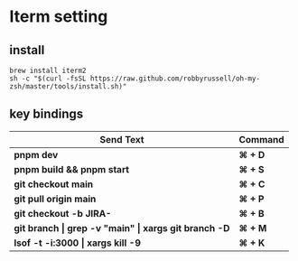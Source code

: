 # Iterm setting
## install
```
brew install iterm2
sh -c "$(curl -fsSL https://raw.github.com/robbyrussell/oh-my-zsh/master/tools/install.sh)"
```


## key bindings
| Send Text                                              | Command       |
| -------------------------------------------------------| ------------- |
| **pnpm dev**                                           | **⌘ + D**     |
| **pnpm build && pnpm start**                           | **⌘ + S**     |
| **git checkout main**                                  | **⌘ + C**     |
| **git pull origin main**                               | **⌘ + P**     |
| **git checkout -b JIRA-**                              | **⌘ + B**     |
| **git branch \| grep -v "main" \| xargs git branch -D**| **⌘ + M**     |
| **lsof -t -i:3000 \| xargs kill -9**                   | **⌘ + K**     |